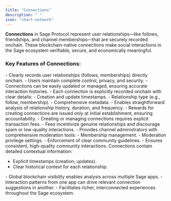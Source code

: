 ```yaml
---
title: "Connections"
description: " "
icon: "chart-network"
---
```


**Connections** in Sage Protocol represent user relationships—like follows, friendships, and channel memberships—that are securely recorded onchain. These blockchain-native connections make social interactions in the Sage ecosystem verifiable, secure, and economically meaningful.

### Key Features of Connections:

<Card title="Decentralized Relationship Management">
  - Clearly records user relationships (follows, memberships) directly onchain.
  - Users maintain complete control, privacy, and security.
  - Connections can be easily updated or managed, ensuring accurate interaction histories.
</Card>

<Card title="Transparent Verification">
  - Each connection is explicitly recorded onchain with clear details:
    - Creation and update timestamps.
    - Relationship type (e.g., follow, membership).
    - Comprehensive metadata.
  - Enables straightforward analysis of relationship history, duration, and frequency.
  - Rewards for creating connections are issued only at initial establishment, ensuring accountability.
</Card>

<Card title="Economic Incentives via Transaction Fees">
  - Creating or managing connections requires explicit transaction fees.
  - Fees incentivize genuine relationships and discourage spam or low-quality interactions.
</Card>

<Card title="Robust Administrative Controls">
  - Provides channel administrators with comprehensive moderation tools:
    - Membership management.
    - Moderation privilege settings.
    - Enforcement of clear community guidelines.
  - Ensures consistent, high-quality community interactions.
</Card>

<Card title="Detailed Relationship Metadata">
  Connections contain detailed contextual information:

  - Explicit timestamps (creation, updates).
  - Clear historical context for each relationship.
</Card>

<Card title="Cross-App Relationship Insights and Recommendations">
  - Global blockchain visibility enables analysis across multiple Sage apps.
  - Interaction patterns from one app can drive relevant connection suggestions in another.
  - Facilitates richer, interconnected experiences throughout the Sage ecosystem.
</Card>